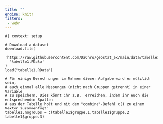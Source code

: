 ```yaml
---
title: ""
engine: knitr
filters:
 - webr
---
```


```webr-r

#| context: setup

# Download a dataset
download.file(
  'https://raw.githubusercontent.com/DaChro/geostat_ex/main/data/tabelle1.RData',
  'tabelle1.RData'
)
load("tabelle1.RData")

```

```webr-r
# Für einige Berechnungen im Rahmen dieser Aufgabe wird es nützlich sein, 
# auch einmal alle Messungen (nicht nach Gruppen getrennt) in einer Variable
# zu speichern. Dies könnt ihr z.B.  erreichen, indem ihr euch die entsprechenden Spalten 
# aus der Tabelle holt und mit dem "combine"-Befehl c() zu einem Vektor zusammenfügt:
tabelle1.nogroups = c(tabelle1$gruppe.1,tabelle1$gruppe.2, tabelle1$gruppe.3)



```

